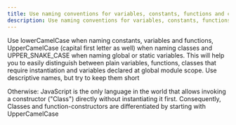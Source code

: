 ```yaml
---
title: Use naming conventions for variables, constants, functions and classes
description: Use naming conventions for variables, constants, functions and classes
---
```


Use lowerCamelCase when naming constants, variables and functions, UpperCamelCase (capital first letter as well) when naming classes and UPPER_SNAKE_CASE when naming global or static variables. This will help you to easily distinguish between plain variables, functions, classes that require instantiation and variables declared at global module scope. Use descriptive names, but try to keep them short

Otherwise: JavaScript is the only language in the world that allows invoking a constructor ("Class") directly without instantiating it first. Consequently, Classes and function-constructors are differentiated by starting with UpperCamelCase



<RemoteCode />